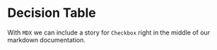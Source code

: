 
<Meta title="MDX/Decision Table" of={DecisionTable} />

# Decision Table

With `MDX` we can include a story for `Checkbox` right in the middle of our
markdown documentation.

<Canvas>
  <Story of={DecisionTable.Base} />
</Canvas>
